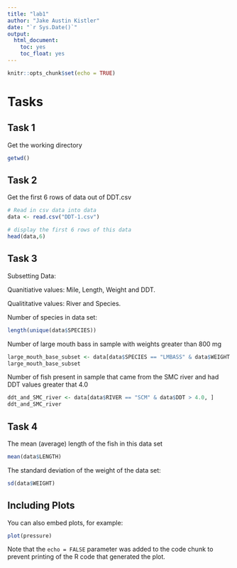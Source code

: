 ```yaml
---
title: "lab1"
author: "Jake Austin Kistler"
date: "`r Sys.Date()`"
output: 
  html_document:
    toc: yes
    toc_float: yes
---
```


```r
knitr::opts_chunk$set(echo = TRUE)
```

# Tasks

## Task 1
Get the working directory 

````r
getwd()
````

## Task 2
Get the first 6 rows of data out of DDT.csv

````r
# Read in csv data into data
data <- read.csv("DDT-1.csv")

# display the first 6 rows of this data
head(data,6)
````

## Task 3
Subsetting Data:

Quanitiative  values: Mile, Length, Weight and DDT.

Qualititative values: River and Species.

Number of species in data set:
````r
length(unique(data$SPECIES))
````

Number of large mouth bass in sample with weights greater than 800 mg
````r
large_mouth_base_subset <- data[data$SPECIES == "LMBASS" & data$WEIGHT > 800, ]
large_mouth_base_subset
````

Number of fish present in sample that came from the SMC river and had DDT values greater that 4.0
````r
ddt_and_SMC_river <- data[data$RIVER == "SCM" & data$DDT > 4.0, ]
ddt_and_SMC_river
````

## Task 4

The mean (average) length of the fish in this data set
```r
mean(data$LENGTH)
```

The standard deviation of the weight of the data set:
````r
sd(data$WEIGHT)
````




## Including Plots

You can also embed plots, for example:

```r
plot(pressure)
```

Note that the `echo = FALSE` parameter was added to the code chunk to prevent printing of the R code that generated the plot.
